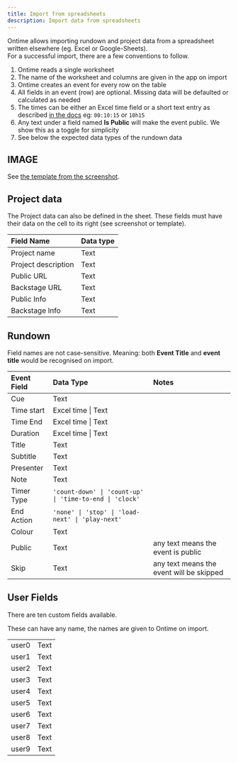 ```yaml
---
title: Import from spreadsheets
description: Import data from spreadsheets
---
```



Ontime allows importing rundown and project data from a spreadsheet written elsewhere (eg. Excel or Google-Sheets).\
For a successful import, there are a few conventions to follow.

1. Ontime reads a single worksheet
2. The name of the worksheet and columns are given in the app on import
3. Ontime creates an event for every row on the table
4. All fields in an event (row) are optional. Missing data will be defaulted or calculated as needed
5. The times can be either an Excel time field or a short text entry as described [in the docs](features/smart-time-entry) eg: `00:10:15` or `10h15`
6. Any text under a field named **Is Public** will make the event public. We show this as a toggle for simplicity
7. See below the expected data types of the rundown data

## IMAGE
See [the template from the screenshot](https://docs.google.com/spreadsheets/d/1TYZhAELRFQa\_2QBO8Q651fMHdem6AXmFLjEDoksJd8Y/edit?usp=sharing).

## Project data

The Project data can also be defined in the sheet. These fields must have their data on the cell to its right (see screenshot or template).

| Field Name          | Data type |
| :------------------ | :-------- |
| Project name        | Text      |
| Project description | Text      |
| Public URL          | Text      |
| Backstage URL       | Text      |
| Public Info         | Text      |
| Backstage Info      | Text      |

## Rundown

Field names are not case-sensitive. Meaning: both **Event Title** and **event title** would be recognised on import.

| Event Field | Data Type                                               | Notes                                    |
| :---------- | :------------------------------------------------------ | :--------------------------------------- |
| Cue         | Text                                                    |                                          |
| Time start  | Excel time \| Text                                      |                                          |
| Time End    | Excel time \| Text                                      |                                          |
| Duration    | Excel time \| Text                                      |                                          |
| Title       | Text                                                    |                                          |
| Subtitle    | Text                                                    |                                          |
| Presenter   | Text                                                    |                                          |
| Note        | Text                                                    |                                          |
| Timer Type  | `'count-down' \| 'count-up' \| 'time-to-end \| 'clock'` |                                          |
| End Action  | `'none' \| 'stop' \| 'load-next' \| 'play-next'`        |                                          |
| Colour      | Text                                                    |                                          |
| Public      | Text                                                    | any text means the event is public       |
| Skip        | Text                                                    | any text means the event will be skipped |



## User Fields

There are ten custom fields available.

These can have any name, the names are given to Ontime on import.

|       |      |
| :---- | :--- |
| user0 | Text |
| user1 | Text |
| user2 | Text |
| user3 | Text |
| user4 | Text |
| user5 | Text |
| user6 | Text |
| user7 | Text |
| user8 | Text |
| user9 | Text |
